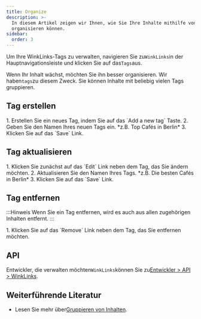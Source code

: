 ```yaml
---
title: Organize
description: >-
  In diesem Artikel zeigen wir Ihnen, wie Sie Ihre Inhalte mithilfe von Tags
  organisieren können.
sidebar:
  order: 3
---
```


Um Ihre WinkLinks-Tags zu verwalten, navigieren Sie zu`WinkLinks`in der Hauptnavigationsleiste und klicken Sie auf das`Tags`aus.

Wenn Ihr Inhalt wächst, möchten Sie ihn besser organisieren. Wir haben`tags`zu diesem Zweck. Sie können Inhalte mit beliebig vielen Tags gruppieren.

## Tag erstellen

<Steps>
  1. Erstellen Sie ein neues Tag, indem Sie auf das `Add a new tag` Taste.
  2. Geben Sie den Namen Ihres neuen Tags ein. *z.B. Top Cafés in Berlin*
  3. Klicken Sie auf das `Save` Link.
</Steps>


## Tag aktualisieren

<Steps>
  1. Klicken Sie zunächst auf das `Edit` Link neben dem Tag, das Sie ändern möchten.
  2. Aktualisieren Sie den Namen Ihres Tags. *z.B. Die besten Cafés in Berlin*
  3. Klicken Sie auf das `Save` Link.
</Steps>


## Tag entfernen

:::Hinweis
Wenn Sie ein Tag entfernen, wird es auch aus allen zugehörigen Inhalten entfernt.
:::

<Steps>
  1. Klicken Sie auf das `Remove` Link neben dem Tag, das Sie entfernen möchten.
</Steps>


## API

Entwickler, die verwalten möchten`WinkLinks`können Sie zu[Entwickler > API > WinkLinks](/developers/apis/#winklinks-api).

## Weiterführende Literatur

* Lesen Sie mehr über[Gruppieren von Inhalten](/link-manager/content#grouping-content).


